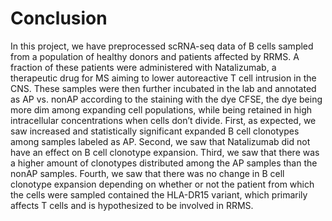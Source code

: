 # Conclusion

In this project, we have preprocessed scRNA-seq data of B cells sampled from a
population of healthy donors and patients affected by RRMS. A fraction of these
patients were administered with Natalizumab, a therapeutic drug for MS aiming to
lower autoreactive T cell intrusion in the CNS. These samples were then further
incubated in the lab and annotated as AP vs. nonAP according to the staining
with the dye CFSE, the dye being more dim among expanding cell populations,
while being retained in high intracellular concentrations when cells don't
divide. First, as expected, we saw increased and statistically significant
expanded B cell clonotypes among samples labeled as AP. Second, we saw that
Natalizumab did not have an effect on B cell clonotype expansion. Third, we saw
that there was a higher amount of clonotypes distributed among the AP samples
than the nonAP samples. Fourth, we saw that there was no change in B cell clonotype
expansion depending on whether or not the patient from which the cells were
sampled contained the HLA-DR15 variant, which primarily affects T cells and is
hypothesized to be involved in RRMS.
